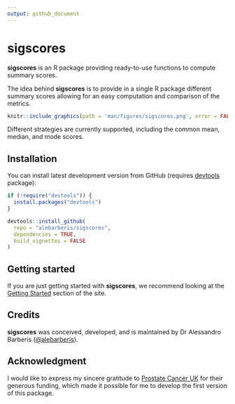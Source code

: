 ```yaml
---
output: github_document
---
```


<!-- README.md is generated from README.Rmd. Please edit the README.Rmd file -->

<!-- # ```{r, include = FALSE} -->
<!-- # knitr::opts_chunk$set( -->
<!-- #   collapse = TRUE, -->
<!-- #   comment = "#>", -->
<!-- #   # fig.path = "man/figures/README-", -->
<!-- #   fig.path = "articles/figures/", -->
<!-- #   # fig.path = "vignettes/figures/", -->
<!-- #   # fig.path = "man/figures/", -->
<!-- #   out.width = "100%" -->
<!-- # ) -->
<!-- # ``` -->

# sigscores
**sigscores** is an R package providing ready-to-use functions to compute summary scores.

The idea behind **sigscores** is to provide in a single R package different 
summary scores allowing for an easy computation and comparison of the metrics.


```r
knitr::include_graphics(path = 'man/figures/sigscores.png', error = FALSE)
```

Different strategies are currently supported, including the common mean, median, 
and mode scores.

<!-- badges: start -->
<!-- badges: end -->

## Installation

You can install latest development version from GitHub (requires [devtools](https://github.com/hadley/devtools) package):
  
  
```r
if (!require("devtools")) {
  install.packages("devtools")
}

devtools::install_github(
  repo = "alebarberis/sigscores", 
  dependencies = TRUE, 
  build_vignettes = FALSE
)
```


## Getting started
If you are just getting started with **sigscores**, we recommend looking at the
[Getting Started](articles/sigscores.html) section of the site.

## Credits
**sigscores** was conceived, developed, and is maintained by Dr Alessandro Barberis ([@alebarberis](https://github.com/alebarberis)).

## Acknowledgment
I would like to express my sincere gratitude to [Prostate Cancer UK](https://prostatecanceruk.org/) 
for their generous funding, which made it possible for me to develop the first 
version of this package.
